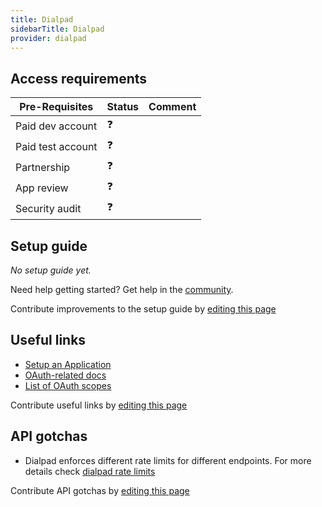 ```yaml
---
title: Dialpad
sidebarTitle: Dialpad
provider: dialpad
---
```



<Overview />
<PreBuiltTooling />
<PreBuiltUseCases />

## Access requirements
| Pre-Requisites | Status | Comment|
| - | - | - |
| Paid dev account | ❓ |  |
| Paid test account | ❓ |  |
| Partnership | ❓ | |
| App review | ❓ |  |
| Security audit | ❓ | |


## Setup guide

_No setup guide yet._

<Tip>Need help getting started? Get help in the [community](https://nango.dev/slack).</Tip>

<Note>Contribute improvements to the setup guide by [editing this page](https://github.com/nangohq/nango/tree/master/docs-v2/integrations/all/dialpad.mdx)</Note>


## Useful links

-   [Setup an Application](https://developers.dialpad.com/docs/oauth#setup)
-   [OAuth-related docs](https://developers.dialpad.com/docs/oauth)
-   [List of OAuth scopes](https://developers.dialpad.com/docs/oauth#supported-scopes)

<Note>Contribute useful links by [editing this page](https://github.com/nangohq/nango/tree/master/docs-v2/integrations/all/dialpad.mdx)</Note>

## API gotchas

- Dialpad enforces different rate limits for different endpoints. For more details check [dialpad rate limits](https://developers.dialpad.com/docs/rate-limits)

<Note>Contribute API gotchas by [editing this page](https://github.com/nangohq/nango/tree/master/docs-v2/integrations/all/dialpad.mdx)</Note>
